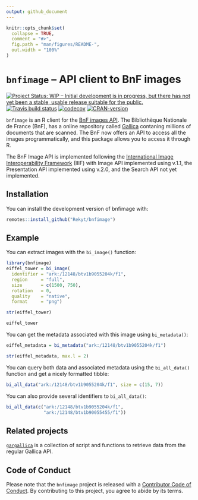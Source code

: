 ```yaml
---
output: github_document
---
```


<!-- README.md is generated from README.Rmd. Please edit that file -->

```r
knitr::opts_chunk$set(
  collapse = TRUE,
  comment = "#>",
  fig.path = "man/figures/README-",
  out.width = "100%"
)
```

# `bnfimage` – API client to BnF images

<!-- badges: start -->
[![Project Status: WIP – Initial development is in progress, but there has not yet been a stable, usable release suitable for the public.](https://www.repostatus.org/badges/latest/wip.svg)](https://www.repostatus.org/#wip) [![Travis build status](https://travis-ci.org/Rekyt/bnfimage.svg?branch=master)](https://travis-ci.org/Rekyt/bnfimage) [![codecov](https://codecov.io/gh/Rekyt/bnfimage/branch/master/graph/badge.svg)](https://codecov.io/gh/Rekyt/bnfimage) [![CRAN-version]( https://www.r-pkg.org/badges/version/bnfimage)](https://cran.r-project.org/package=bnfimage)

`bnfimage` is an R client for the [BnF images API](http://api.bnf.fr/api-iiif-de-recuperation-des-images-de-gallica).
The Bibliothèque Nationale de France (BnF), has a online repository called [Gallica](https://gallica.bnf.fr/) contaning millions of documents that are scanned. The BnF now offers an API to access all the images programmatically, and this package allows you to access it through R.

The BnF Image API is implemented following the [International Image Interoperability Framework](https://iiif.io/) (IIIF) with Image API implemented using v.1.1, the Presentation API implemented using v.2.0, and the Search API not yet implemented.

## Installation

You can install the development version of bnfimage with:

``` r
remotes::install_github("Rekyt/bnfimage")
```

## Example

You can extract images with the `bi_image()` function:

```r
library(bnfimage)
eiffel_tower = bi_image(
  identifier = "ark:/12148/btv1b9055204k/f1",
  region     = "full",
  size       = c(1500, 750),
  rotation   = 0,
  quality    = "native",
  format     = "png")

str(eiffel_tower)

eiffel_tower
```

You can get the metadata associated with this image using `bi_metadata()`:

```r
eiffel_metadata = bi_metadata("ark:/12148/btv1b9055204k/f1")

str(eiffel_metadata, max.l = 2)
```

You can query both data and associated metadata using the `bi_all_data()` function and get a nicely formatted tibble:

```r
bi_all_data("ark:/12148/btv1b9055204k/f1", size = c(15, 7))
```

You can also provide several identifiers to `bi_all_data()`:

```r
bi_all_data(c("ark:/12148/btv1b9055204k/f1",
              "ark:/12148/btv1b90055455/f1"))
```

## Related projects

[`gargallica`](GuillaumePressiat/gargallica) is a collection of script and functions to retrieve data from the regular Gallica API.

## Code of Conduct

Please note that the `bnfimage` project is released with a
[Contributor Code of Conduct](CODE_OF_CONDUCT.md).
By contributing to this project, you agree to abide by its terms.
